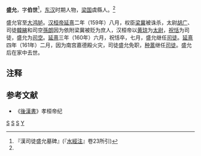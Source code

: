 '''盛允'''，字'''伯世'''<ref name=a>『漢司徒盛允墓碑』(『[[水經注|水經注]]』卷23所引)</ref>，[[东汉|东汉]]时期人物，[[梁国|梁国]]虞縣人。<ref name=a/>

盛允官至[[大鸿胪|大鸿胪]]。[[汉桓帝|汉桓帝]][[延熹|延熹]]二年（159年）八月，权臣[[梁冀|梁冀]]被诛杀，太尉[[胡广|胡广]]、司徒[[韓縯|韓縯]]和司空[[孫朗_(東漢)|孫朗]]因为依附梁冀被贬为庶人，汉桓帝以[[黄琼|黄琼]]为[[太尉|太尉]]，[[祝恬|祝恬]]为司徒，盛允为[[司空|司空]]。[[延熹|延熹]]三年（160年）六月，祝恬卒，七月，盛允继任[[司徒|司徒]]。[[延熹|延熹]]四年（161年）二月，因为南宫嘉德殿火灾，司徒盛允免职，[[种暠|种暠]]继任[[司徒|司徒]]。盛允后在家中去世。

==注释==
{{reflist}}

==参考文献==
*《[[後漢書|後漢書]]》孝桓帝纪 
{{東漢大司徒司徒}}
{{東漢大司空司空}}
[[分类:东汉司徒|S]]
[[分类:东汉司空|S]]
[[分类:商丘人|S]]
[[分类:盛姓|Y]]